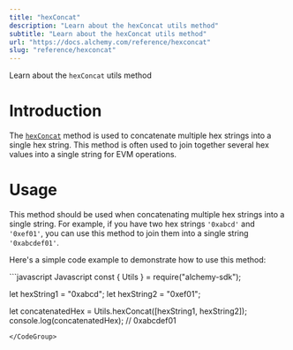 ```yaml
---
title: "hexConcat"
description: "Learn about the hexConcat utils method"
subtitle: "Learn about the hexConcat utils method"
url: "https://docs.alchemy.com/reference/hexconcat"
slug: "reference/hexconcat"
---
```


Learn about the `hexConcat` utils method

# Introduction

The [`hexConcat`](https://docs.ethers.org/v5/api/utils/bytes/#utils-hexConcat) method is used to concatenate multiple hex strings into a single hex string. This method is often used to join together several hex values into a single string for EVM operations.

# Usage

This method should be used when concatenating multiple hex strings into a single string. For example, if you have two hex strings `'0xabcd'` and `'0xef01'`, you can use this method to join them into a single string `'0xabcdef01'`.

Here's a simple code example to demonstrate how to use this method:

<CodeGroup>
  ```javascript Javascript
  const { Utils } = require("alchemy-sdk");

  let hexString1 = "0xabcd";
  let hexString2 = "0xef01";

  let concatenatedHex = Utils.hexConcat([hexString1, hexString2]);
  console.log(concatenatedHex); // 0xabcdef01
  ```
</CodeGroup>
